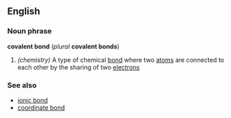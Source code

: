 ==English==
===Noun phrase===

'''covalent bond''' (''plural'' '''covalent bonds''')
#''(chemistry)'' A type of chemical [[bond]] where two [[atom]]s are connected to each other by the sharing of two [[electron]]s

===See also===
*[[ionic bond]]
*[[coordinate bond]]